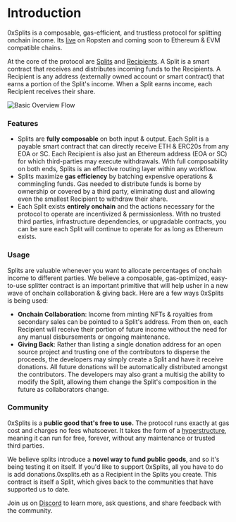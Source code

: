 
# Introduction

0xSplits is a composable, gas-efficient, and trustless protocol for splitting
onchain income. Its [live](https://app.0xsplits.xyz/) on Ropsten and coming soon
to Ethereum & EVM compatible chains.

At the core of the protocol are [Splits](/core-concepts/#split) and
[Recipients](/core-concepts/#recipient). A Split is a smart contract that
receives and distributes incoming funds to the Recipients. A Recipient is any
address (externally owned account or smart contract) that earns a portion of the
Split's income. When a Split earns income, each Recipient receives their share.

![Basic Overview Flow](/intro-flow.svg)

### Features

- Splits are **fully composable** on both input & output. Each Split is a
  payable smart contract that can directly receive ETH & ERC20s from any EOA or
  SC. Each Recipient is also just an Ethereum address (EOA or SC) for which
  third-parties may execute withdrawals. With full composability on both ends,
  Splits is an effective routing layer within any workflow.
- Splits maximize **gas efficiency** by batching expensive operations &
  commingling funds. Gas needed to distribute funds is borne by ownership or
  covered by a third party, eliminating dust and allowing even the smallest
  Recipient to withdraw their share.
- Each Split exists **entirely onchain** and the actions necessary for the
  protocol to operate are incentivized & permissionless. With no trusted third
  parties, infrastructure dependencies, or upgradable contracts, you can be sure
  each Split will continue to operate for as long as Ethereum exists.

### Usage

Splits are valuable whenever you want to allocate percentages of onchain income
to different parties. We believe a composable, gas-optimized, easy-to-use
splitter contract is an important primitive that will help usher in a new wave
of onchain collaboration & giving back. Here are a few ways 0xSplits is being
used:

- **Onchain Collaboration**: Income from minting NFTs & royalties from secondary
  sales can be pointed to a Split's address. From then on, each Recipient will
  receive their portion of future income without the need for any manual
  disbursements or ongoing maintenance.
- **Giving Back**: Rather than listing a single donation address for an open
  source project and trusting one of the contributors to disperse the proceeds,
  the developers may simply create a Split and have it receive donations. All
  future donations will be automatically distributed amongst the contributors.
  The developers may also grant a multisig the ability to modify the Split,
  allowing them change the Split's composition in the future as collaborators
  change.

### Community

0xSplits is a **public good that's free to use.** The protocol runs exactly at
gas cost and charges no fees whatsoever. It takes the form of a
[hyperstructure](https://jacob.energy/hyperstructures.html), meaning it can run
for free, forever, without any maintenance or trusted third parties.

We believe splits introduce a **novel way to fund public goods**, and so it's
being testing it on itself. If you'd like to support 0xSplits, all you have to
do is add donations.0xsplits.eth as a Recipient in the Splits you create. This
contract is itself a Split, which gives back to the communities that have
supported us to date.

Join us on [Discord](https://chat.0xsplits.xyz/) to learn more, ask questions,
and share feedback with the community.
